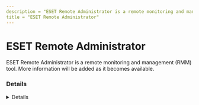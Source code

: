 ```yaml
---
description = "ESET Remote Administrator is a remote monitoring and management (RMM) tool. More information will be added as it becomes available."
title = "ESET Remote Administrator"
---
```




# ESET Remote Administrator

ESET Remote Administrator is a remote monitoring and management (RMM) tool. More information will be added as it becomes available.

### Details
<Details author={""}
         category={""}
         created={""}
         website={""}
         lastModified={"2/7/2024"}
         privileges={""}
         free={ "" }
         verification={""}
/>

#### Installation Paths
<Card code={ ["einstaller.exe", "era.exe", "ERAAgent.exe", "ezhelp*.exe", "eratool.exe"] }/>





### Forensic Artifacts




#### Network Artifacts
<EuiSpacer size="xl"/>
<NetworkArtifactsTable data={ [{"Description": "Known remote domains", "Domains": ["user_managed", "eset.com/me/business/remote-management/remote-administrator/"], "Ports": []}] }/>




### Detections
- Detects potential network activity of ESET Remote Administrator RMM tool
  - [Sigma Rule](https://github.com/magicsword-io/LOLRMM/blob/main/detections/sigma/eset_remote_administrator_network_sigma.yml)
- Detects potential processes activity of ESET Remote Administrator RMM tool
  - [Sigma Rule](https://github.com/magicsword-io/LOLRMM/blob/main/detections/sigma/eset_remote_administrator_processes_sigma.yml)

### References
- [eset.com/me/business/remote-management/remote-administrator/](eset.com/me/business/remote-management/remote-administrator/)

